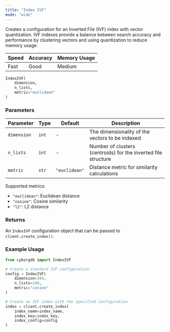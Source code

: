 ```yaml
---
title: "Index IVF"
mode: "wide"
---
```


Creates a configuration for an Inverted File (IVF) index with vector quantization. IVF indexes provide a balance between search accuracy and performance by clustering vectors and using quantization to reduce memory usage.

| Speed | Accuracy | Memory Usage |
|-------|----------|--------------|
| Fast  | Good     | Medium       |

```python
IndexIVF(
    dimension,
    n_lists,
    metric="euclidean"
)
```

### Parameters
| Parameter | Type | Default | Description |
|-----------|------|---------|-------------|
| `dimension` | `int` | - | The dimensionality of the vectors to be indexed |
| `n_lists` | `int` | - | Number of clusters (centroids) for the inverted file structure |
| `metric` | `str` | `"euclidean"` | Distance metric for similarity calculations |

Supported metrics:
- `"euclidean"`: Euclidean distance
- `"cosine"`: Cosine similarity
- `"l2"`: L2 distance

### Returns

An `IndexIVF` configuration object that can be passed to `client.create_index()`.

### Example Usage

```python
from cyborgdb import IndexIVF

# Create a standard IVF configuration
config = IndexIVF(
    dimension=384,
    n_lists=100,
    metric="cosine"
)

# Create an IVF index with the specified configuration
index = client.create_index(
    index_name=index_name,
    index_key=index_key,
    index_config=config
)
```